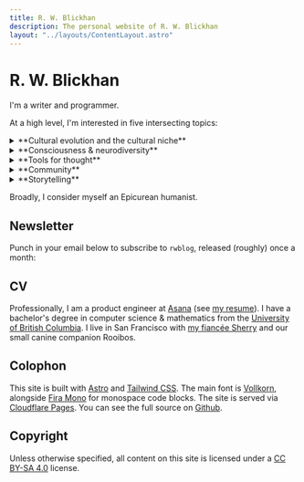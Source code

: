 ```yaml
---
title: R. W. Blickhan
description: The personal website of R. W. Blickhan
layout: "../layouts/ContentLayout.astro"
---
```


# R. W. Blickhan

I'm a writer and programmer.

At a high level, I'm interested in five intersecting topics:

<details>
    <summary>**Cultural evolution and the cultural niche**</summary>
    [*The Secret of Our Success*](https://worldcat.org/title/922703437) took my head off and screwed it on slightly differently.
    As a result, I've been deeply influenced by cultural and biological anthropology.

    - How does culture broadly impact our day-to-day life? How does it impact our tool use, our relationships, our thought?
    - How do cultures differ across space and time? How does culture change over time and why?
    - How can we use cultural evolution and socialization to our advantage?

    I keep a [reading list](/misc/culture-reading-list) of some of my favorite works related to culture.
</details>
<details>
    <summary>**Consciousness & neurodiversity**</summary>
    I am bipolar, specifically cyclothymic, and consider myself neurodivergent.
    This has inspired a lifelong interest in consciousness; my experience of neurodivergence has given me a slightly skew perspective on the topic.
    In particular, I am roughly an [illusionist about consciousness](https://keithfrankish.github.io/articles/Frankish_Illusionism%20as%20a%20theory%20of%20consciousness_eprint.pdf).

    - What is consciousness? Are there other conscious creatures out there?
    - How does neurodivergence and mental illness affect my life and others' lives, in history and across cultures?
    - How do we build tools and form practices to support neurodivergent individuals?

    I keep a [reading list](/misc/consciousness-neurodiversity-reading-list) of some of my favorite works related to consciousness and neurodiversity.
</details>
<details>
    <summary>**Tools for thought**</summary>
    I consider this site a [digital garden](https://ajy.co/01-personal/digital-garden/) where I can [work with the garage door up](https://notes.andymatuschak.org/Work_with_the_garage_door_up).
    I am also a heavy user of [Obsidian](https://obsidian.md/) for notetaking and [Mochi](https://mochi.cards/) for spaced-repetition flashcards.
    I created the [Tag Search plugin](https://github.com/rwblickhan/obsidian-tag-search) for Obsidian and I publish [some of my Mochi cards](https://app.mochi.cards/decks/9be3f550-7ad9-49bb-91d3-524d9cb61704/hevDOgzY/Public).

    - How do we build more "bicycles for the mind"?
    - What are novel ways of interacting with our computers?
    - How do we make it easier to write clean, correct code?

    I keep a [reading list](/misc/tools-for-thought-reading-list) of my favorite writers working in this space.
</details>
<details>
    <summary>**Community**</summary>
    - How do we generate conviviality and "scenius"?
    - How do communities differ from markets?
    - How can we use Dunbar's number to our advantage?
</details>
<details>
    <summary>**Storytelling**</summary>
    - Why do we tell stories?
    - How do good stories "work"?
    - How do we intentionally practice storytelling?
</details>

Broadly, I consider myself an Epicurean humanist.

## Newsletter

Punch in your email below to subscribe to `rwblog`, released (roughly) once a month:


<Email />

## CV

Professionally, I am a product engineer at [Asana](https://asana.com/) (see [my resume](/resume.pdf)).
I have a bachelor's degree in computer science & mathematics from the [University of British Columbia](https://www.ubc.ca/).
I live in San Francisco with [my fiancée Sherry](http://sherryyuan.me) and our small canine companion Rooibos.

## Colophon

This site is built with [Astro](https://astro.build) and [Tailwind CSS](https://tailwindcss.com).
The main font is [Vollkorn](http://vollkorn-typeface.com), alongside [Fira Mono](https://fonts.google.com/specimen/Fira+Mono) for monospace code blocks.
The site is served via [Cloudflare Pages](https://pages.cloudflare.com).
You can see the full source on [Github](https://github.com/rwblickhan/astro-rwblickhan.org).

## Copyright

Unless otherwise specified, all content on this site is licensed under a [CC BY-SA 4.0](https://creativecommons.org/licenses/by-sa/4.0/) license.
